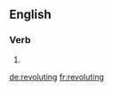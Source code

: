 ==English==

===Verb===
{{head|en}}

# {{present participle of|revolute}}

[[de:revoluting]]
[[fr:revoluting]]